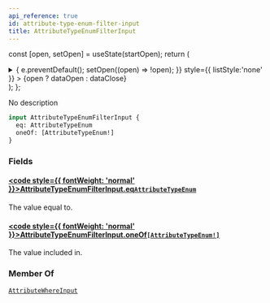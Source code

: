 ```yaml
---
api_reference: true
id: attribute-type-enum-filter-input
title: AttributeTypeEnumFilterInput
---
```






const [open, setOpen] = useState(startOpen);
return (
<details {...(open ? { open: true } : {})} className="details" style={{ border:'none', boxShadow:'none', background:'var(--ifm-background-color)' }}>
<summary
onClick={(e) => {
e.preventDefault();
setOpen((open) => !open);
}}
style={{ listStyle:'none' }} >
{open ? dataOpen : dataClose}
</summary>
{open && children}
</details>
);
};

No description

```graphql
input AttributeTypeEnumFilterInput {
  eq: AttributeTypeEnum
  oneOf: [AttributeTypeEnum!]
}
```

### Fields

#### [<code style={{ fontWeight: 'normal' }}>AttributeTypeEnumFilterInput.<b>eq</b></code>](#)<Bullet />[`AttributeTypeEnum`](../../../api-reference/attributes/enums/attribute-type-enum.mdx) <Badge class="badge badge--secondary" text="enum"/> <Badge class="badge badge--secondary" text="attributes"/>

The value equal to.

#### [<code style={{ fontWeight: 'normal' }}>AttributeTypeEnumFilterInput.<b>oneOf</b></code>](#)<Bullet />[`[AttributeTypeEnum!]`](../../../api-reference/attributes/enums/attribute-type-enum.mdx) <Badge class="badge badge--secondary" text="list"/> <Badge class="badge badge--secondary" text="enum"/> <Badge class="badge badge--secondary" text="attributes"/>

The value included in.

### Member Of

[`AttributeWhereInput`](../../../api-reference/attributes/inputs/attribute-where-input.mdx) <Badge class="badge badge--secondary" text="input"/>
